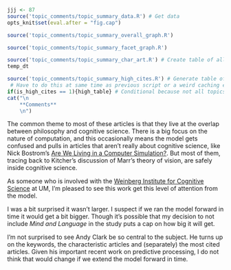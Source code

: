 ```r
jjj <- 87
source('topic_comments/topic_summary_data.R') # Get data
opts_knit$set(eval.after = "fig.cap")
```

```r
source('topic_comments/topic_summary_overall_graph.R')
```

```r
source('topic_comments/topic_summary_facet_graph.R')
```

```r
source('topic_comments/topic_summary_char_art.R') # Create table of all articles in topic
temp_dt
```

```r
source('topic_comments/topic_summary_high_cites.R') # Generate table of highly cited articles. 
 # Have to do this at same time as previous script or a weird caching error occurs.
if(is_high_cites == 1){high_table} # Conditional because not all topics have high cites
cat("\n
	**Comments**
	\n")
```

The common theme to most of these articles is that they live at the overlap between philosophy and cognitive science. There is a big focus on the nature of computation, and this occasionally means the model gets confused and pulls in articles that aren't really about cognitive science, like Nick Bostrom's [Are We Living in a Computer Simulation?](https://philpapers.org/rec/BOSAWL-4). But most of them, tracing back to Kitcher's discussion of Marr's theory of vision, are safely inside cognitive science.

As someone who is involved with the [Weinberg Institute for Cognitive Science](https://lsa.umich.edu/weinberginstitute) at UM, I'm pleased to see this work get this level of attention from the model.

I was a bit surprised it wasn't larger. I suspect if we ran the model forward in time it would get a bit bigger. Though it's possible that my decision to not include _Mind and Language_ in the study puts a cap on how big it will get.

I'm not surprised to see Andy Clark be so central to the subject. He turns up on the keywords, the characteristic articles and (separately) the most cited articles. Given his important recent work on predictive processing, I do not think that would change if we extend the model forward in time.